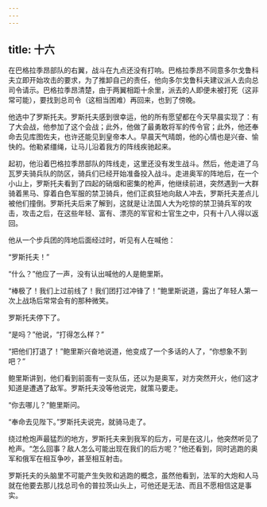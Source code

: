 ```yaml
---
---
---
```

title: 十六
---



在巴格拉季昂部队的右翼，战斗在九点还没有打响。巴格拉季昂不同意多尔戈鲁科夫立即开始攻击的要求，为了推卸自己的责任，他向多尔戈鲁科夫建议派人去向总司令请示。巴格拉季昂清楚，由于两翼相距十余里，派去的人即便未被打死（这非常可能），要找到总司令（这相当困难）再回来，也到了傍晚。

他选中了罗斯托夫。罗斯托夫感到很幸运，他的所有愿望都在今天早晨实现了：有了大会战，他参加了这个会战；此外，他做了最勇敢将军的传令官；此外，他还奉命去见库图佐夫，也许还能见到皇帝本人。早晨天气晴朗，他的心情也是兴奋、愉快的。他勒紧缰绳，让马儿沿着我方的阵线疾驰起来。

起初，他沿着巴格拉季昂部队的阵线走，这里还没有发生战斗。然后，他走进了乌瓦罗夫骑兵队的防区，骑兵们已经开始准备投入战斗。走进奥军的阵地后，在一个小山上，罗斯托夫看到了四起的硝烟和密集的枪声，他继续前进，突然遇到一大群骑着黑马、穿着白色军服的禁卫骑兵，他们正疯狂地向敌人冲去，罗斯托夫差点儿被他们撞倒。罗斯托夫后来了解到，这就是让法国人大为吃惊的禁卫骑兵军的攻击，攻击之后，在这些年轻、富有、漂亮的军官和士官生之中，只有十八人得以返回。

他从一个步兵团的阵地后面经过时，听见有人在喊他：

“罗斯托夫！”

“什么？”他应了一声，没有认出喊他的人是鲍里斯。

“棒极了！我们上过前线了！我们团打过冲锋了！”鲍里斯说道，露出了年轻人第一次上战场后常常会有的那种微笑。

罗斯托夫停下了。

“是吗？”他说，“打得怎么样？”

“把他们打退了！”鲍里斯兴奋地说道，他变成了一个多话的人了，“你想象不到吧？”

鲍里斯讲到，他们看到前面有一支队伍，还以为是奥军，对方突然开火，他们这才知道是遭遇了敌军。罗斯托夫没等他说完，就策马要走。

“你去哪儿？”鲍里斯问。

“奉命去见陛下。”罗斯托夫说完，就骑马走了。

绕过枪炮声最猛烈的地方，罗斯托夫来到我军的后方，可是在这儿，他突然听见了枪声。“怎么回事？敌人怎么可能出现在我们的后方呢？”他还看到，同时逃跑的奥军和俄军在相互争吵，甚至相互射击。

罗斯托夫的头脑里不可能产生失败和逃跑的概念，虽然他看到，法军的大炮和人马就在他要去那儿找总司令的普拉茨山头上，可他还是无法、而且不愿相信这是事实。
